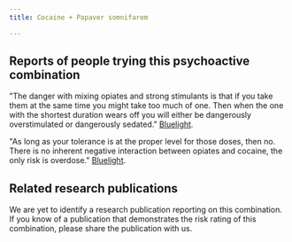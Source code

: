 ---
title: Cocaine + Papaver somnifarem

---

## Reports of people trying this psychoactive combination

"The danger with mixing opiates and strong stimulants is that if you take them at the same time you might take too much of one. Then when the one with the shortest duration wears off you will either be dangerously overstimulated or dangerously sedated." [Bluelight](https://bluelight.org/xf/threads/cocaine-opiates.836160/).

"As long as your tolerance is at the proper level for those doses, then no. There is no inherent negative interaction between opiates and cocaine, the only risk is overdose." [Bluelight](https://bluelight.org/xf/threads/opioid-cocaine-together.717492/).

## Related research publications

We are yet to identify a research publication reporting on this combination. If you know of a publication that demonstrates the risk rating of this combination, please share the publication with us.




